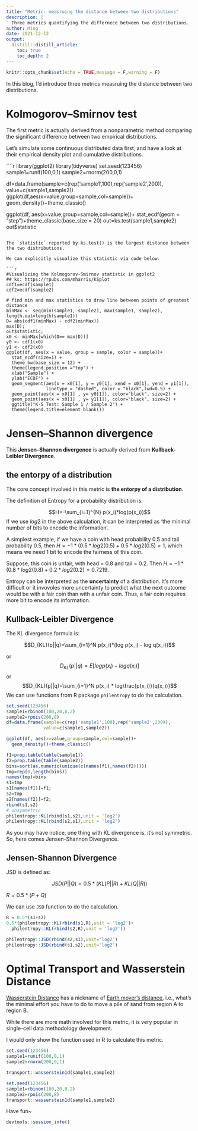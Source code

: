```yaml
---
title: "Metric: measruing the distance between two distributions"
description: |
  Three metrics quantifying the differnece between two distributions.
author: Ming
date: 2021-12-12
output:
  distill::distill_article:
    toc: true
    toc_depth: 2
---
```



```r
knitr::opts_chunk$set(echo = TRUE,message = F,warning = F) 
```

In this blog, I'd introduce three metrics measruing the distance between two distributions.

# Kolmogorov–Smirnov test

The first metric is actually derived from a nonparametric method  comparing the significant difference between two empirical distributions.

Let's simulate some continuous distributed data first, and have a look at their empirical density plot and cumulative distributions. 

````r
library(ggplot2)
library(tidyverse)
set.seed(123456)
sample1=runif(100,0,1)
sample2=rnorm(200,0,1)

df=data.frame(sample=c(rep('sample1',100),rep('sample2',200)),
              value=c(sample1,sample2))
ggplot(df,aes(x=value,group=sample,col=sample))+
  geom_density()+theme_classic()

ggplot(df, aes(x=value,group=sample,col=sample))+
  stat_ecdf(geom = "step")+theme_classic(base_size = 20)
out=ks.test(sample1,sample2)
out$statistic
```

The `statistic` reported by ks.test() is the largest distance between the two distributions. 

We can explicitly visualize this statistic via code below.

```r
#Visualizing the Kolmogorov-Smirnov statistic in ggplot2
## ks: https://rpubs.com/mharris/KSplot
cdf1=ecdf(sample1)
cdf2=ecdf(sample2)

# find min and max statistics to draw line between points of greatest distance
minMax <- seq(min(sample1, sample2), max(sample1, sample2), length.out=length(sample1)) 
D= abs(cdf1(minMax) - cdf2(minMax))
max(D);
out$statistic;
x0 <- minMax[which(D== max(D))] 
y0 <- cdf1(x0) 
y1 <- cdf2(x0) 
ggplot(df, aes(x = value, group = sample, color = sample))+
  stat_ecdf(size=1) +
  theme_bw(base_size = 12) +
  theme(legend.position ="top") +
  xlab("Sample") +
  ylab("ECDF") +
  geom_segment(aes(x = x0[1], y = y0[1], xend = x0[1], yend = y1[1]),
               linetype = "dashed", color = "black",lwd=0.5) +
  geom_point(aes(x = x0[1] , y= y0[1]), color="black", size=2) +
  geom_point(aes(x = x0[1] , y= y1[1]), color="black", size=2) +
  ggtitle("K-S Test: Sample 1 / Sample 2") +
  theme(legend.title=element_blank())

```

# Jensen–Shannon divergence

This **Jensen–Shannon divergence** is actually derived from **Kullback-Leibler Divergence**.

## the entorpy of a distribution

The core concept involved in this metric is **the entorpy of a distribution**.

The definition of Entropy for a probability distribution is:

$$H=-\sum_{i=1}^{N} p(x_i)*log(p(x_i))$$
If we use $log2$ in the above calculation, it can be interpreted as 'the minimal number of bits to encode the information'.

A simplest example, if we have a coin with head probability 0.5 and tail probability 0.5, then $H = -1*{(0.5*log2(0.5) + 0.5*log2(0.5)}=1$, which means we need 1 bit to encode the fairness of this coin.

Suppose, this coin is unfair, with head = 0.8 and tail = 0.2.
Then $H = -1*{(0.8*log2(0.8) + 0.2*log2(0.2)}=0.7219$.

Entropy can be interpreted as the **uncertainty** of a distribution.
It's more difficult or it invovoles more uncertainty to predict what the next outcome would be with a fair coin than with a unfair coin.
Thus, a fair coin requires more bit to encode its information.

## Kullback-Leibler Divergence

The KL divergence formula is:

$$D_{KL}(p||q)=\sum_{i=1}^N p(x_i)*(log p(x_i) - log q(x_i))$$

or
$$D_{KL}(p||q)=E[log p(x_i) - log q(x_i)]$$
or
$$D_{KL}(p||q)=\sum_{i=1}^N p(x_i) * log\frac{p(x_i)}{q(x_i)}$$
We can use functions from R package `philentropy` to do the calculation.

```r
set.seed(123456)
sample1=rbinom(100,20,0.2)
sample2=rpois(200,8)
df=data.frame(sample=c(rep('sample1',100),rep('sample2',200)),
              value=c(sample1,sample2))

ggplot(df, aes(x=value,group=sample,col=sample))+
  geom_density()+theme_classic()

f1=prop.table(table(sample1))
f2=prop.table(table(sample2))
bins=sort(as.numeric(unique(c(names(f1),names(f2)))))
tmp=rep(0,length(bins))
names(tmp)=bins
s1=tmp
s1[names(f1)]=f1;
s2=tmp
s2[names(f2)]=f2;
rbind(s1,s2)
# unsymmetric
philentropy::KL(rbind(s1,s2),unit = 'log2')
philentropy::KL(rbind(s2,s1),unit = 'log2')
```

As you may have notice, one thing with KL divergence is, it's not symmetric. So, here comes Jensen-Shannon Divergence.

## Jensen-Shannon Divergence

JSD is defined as:

$$JSD(P||Q) = 0.5 * (KL(P||R)+KL(Q||R))$$

$R = 0.5 * (P+Q)$

We can use `JSD` function to do the calculation.

```r
R = 0.5*(s1+s2)
0.5*(philentropy::KL(rbind(s1,R),unit = 'log2')+
  philentropy::KL(rbind(s2,R),unit = 'log2'))

philentropy::JSD(rbind(s2,s1),unit='log2')
philentropy::JSD(rbind(s1,s2),unit='log2')
```


# Optimal Transport and Wasserstein Distance 

[Wasserstein Distance](https://en.wikipedia.org/wiki/Wasserstein_metric) has a nickname of [Earth mover's distance](https://en.wikipedia.org/wiki/Earth_mover%27s_distance), i.e., what's the minimal effort you have to do to move a pile of sand from region A to region B.

While there are more math involved for this metric, it is very popular in single-cell data methodology development.

I would only show the function used in R to calculate this metric.

```r

set.seed(123456)
sample1=runif(100,0,1)
sample2=rnorm(200,0,1)

transport::wasserstein1d(sample1,sample2)

set.seed(123456)
sample1=rbinom(100,20,0.2)
sample2=rpois(200,8)
transport::wasserstein1d(sample1,sample2)
```

Have fun~

```r
devtools::session_info()
```


